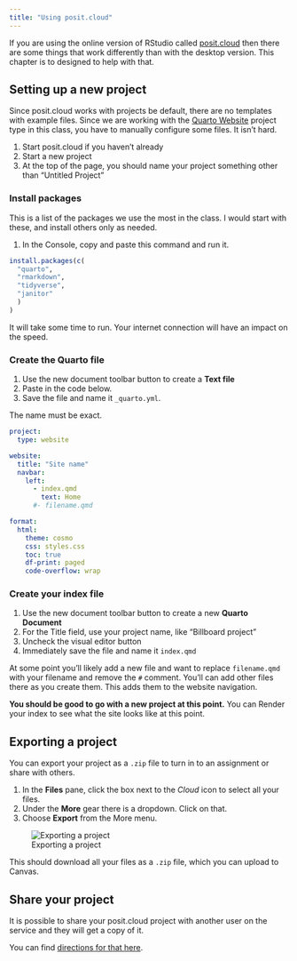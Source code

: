```yaml
---
title: "Using posit.cloud"
---
```


If you are using the online version of RStudio called [posit.cloud](https://posit.cloud/) then there are some things that work differently than with the desktop version. This chapter is to designed to help with that.

## Setting up a new project

Since posit.cloud works with projects be default, there are no templates with example files. Since we are working with the [Quarto Website](https://quarto.org/docs/websites/) project type in this class, you have to manually configure some files. It isn't hard.

1. Start posit.cloud if you haven't already
2. Start a new project
3. At the top of the page, you should name your project something other than "Untitled Project"

### Install packages

This is a list of the packages we use the most in the class. I would start with these, and install others only as needed.

1. In the Console, copy and paste this command and run it.


```r
install.packages(c(
  "quarto",
  "rmarkdown",
  "tidyverse",
  "janitor"
  )
)
```

It will take some time to run. Your internet connection will have an impact on the speed.

### Create the Quarto file


1. Use the new document toolbar button to create a **Text file**
2. Paste in the code below.
3. Save the file and name it `_quarto.yml`.

The name must be exact.

```yml
project:
  type: website

website:
  title: "Site name"
  navbar:
    left:
      - index.qmd
        text: Home
      #- filename.qmd

format:
  html:
    theme: cosmo
    css: styles.css
    toc: true
    df-print: paged
    code-overflow: wrap
```

### Create your index file

1. Use the new document toolbar button to create a new **Quarto Document**
2. For the Title field, use your project name, like "Billboard project"
3. Uncheck the visual editor button
4. Immediately save the file and name it `index.qmd`

At some point you'll likely add a new file and want to replace `filename.qmd` with your filename and remove the `#` comment. You'll can add other files there as you create them. This adds them to the website navigation.

**You should be good to go with a new project at this point.** You can Render your index to see what the site looks like at this point.

## Exporting a project

You can export your project as a `.zip` file to turn in to an assignment or share with others.

1. In the **Files** pane, click the box next to the *Cloud* icon to select all your files.
2. Under the **More** gear there is a dropdown. Click on that.
3. Choose **Export** from the More menu.

![Exporting a project](images/export-posit.png)

This should download all your files as a `.zip` file, which you can upload to Canvas.

## Share your project

It is possible to share your posit.cloud project with another user on the service and they will get a copy of it.

You can find [directions for that here](https://posit.cloud/learn/guide#intro-share).




